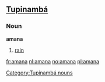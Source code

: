 ==[[Tupinambá]]==

===Noun===
'''amana'''

# [[rain]]

[[Category:Tupinambá nouns]]

[[fr:amana]]
[[nl:amana]]
[[no:amana]]
[[pl:amana]]